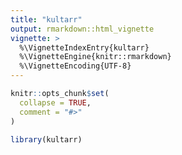 ```yaml
---
title: "kultarr"
output: rmarkdown::html_vignette
vignette: >
  %\VignetteIndexEntry{kultarr}
  %\VignetteEngine{knitr::rmarkdown}
  %\VignetteEncoding{UTF-8}
---
```


```r
knitr::opts_chunk$set(
  collapse = TRUE,
  comment = "#>"
)
```

```r
library(kultarr)
```
